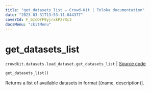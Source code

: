 ```yaml
---
title: "get_datasets_list — Crowd-Kit | Toloka documentation"
date: "2023-03-31T13:53:11.044377"
coverId: F_bIcOYF9yjrxkPZrXc3
docsMenu: "ckitMenu"
---
```


# get_datasets_list

`crowdkit.datasets.load_dataset.get_datasets_list` | [Source code](https://github.com/Toloka/crowd-kit/blob/v1.2.1/crowdkit/datasets/load_dataset.py#L32)

```python
get_datasets_list()
```

Returns a list of available datasets in format [(name, description)].